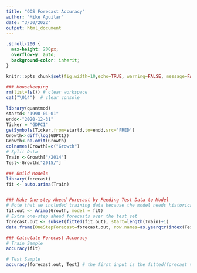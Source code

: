 ```yaml
---
title: "OOS Forecast Accuracy"
author: "Mike Aguilar"
date: "3/30/2022"
output: html_document
---
```

```css
.scroll-200 {
  max-height: 200px;
  overflow-y: auto;
  background-color: inherit;
}
```

```r
knitr::opts_chunk$set(fig.width=10,echo=TRUE, warning=FALSE, message=FALSE, class.output="scroll-200")
```

```r
### Housekeeping 
rm(list=ls()) # clear workspace
cat("\014")  # clear console
```



```r

library(quantmod)
startd<-"1990-01-01"
endd<-"2020-12-31"
Ticker = "GDPC1"
getSymbols(Ticker,from=startd,to=endd,src='FRED')
Growth<-diff(log(GDPC1))
Growth<-na.omit(Growth)
colnames(Growth)=c("Growth")
# Split Data
Train <-Growth["/2014"]
Test<-Growth["2015/"]
```


```r
### Build Models
library(forecast)
fit <- auto.arima(Train)  


### Make One-step Ahead Forecast by Feeding Test Data to Model
# Note that we included training data because the model needs historical data (Train) to make the first few predictions
fit.out <- Arima(Growth, model = fit) 
# Extra one-step ahead forecasts over the test set
forecast.out <- subset(fitted(fit.out), start=length(Train)+1) 
data.frame(OneStepForecast=forecast.out, row.names=as.yearqtr(index(Test)))
```

```r
### Calculate Forecast Accuracy
# Train Sample
accuracy(fit)

# Test Sample
accuracy(forecast.out, Test) # the first input is the fitted/forecast value
```


